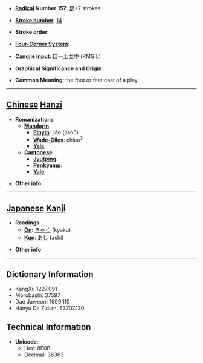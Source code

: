 * '''[[Wiktionary:Chinese radical index| Radical]] Number 157''': [[Wiktionary:Chinese radical index 足|足]]+7 strokes

* '''[[Wiktionary:Chinese total strokes index|Stroke number]]''': [[Wiktionary:Chinese total strokes index 14|14]]

* '''Stroke order''': 

* '''[[Wiktionary:Chinese four corner index|Four-Corner System]]''': 

* '''[[Wiktionary:Chinese Cangjie index|Cangjie input]]''': 口一土戈中 (RMGIL)

* '''Graphical Significance and Origin''': 

* '''Common Meaning''': the foot or feet cast of a play

----

== [[Chinese]] [[Hanzi]] ==

* '''Romanizations'''
** '''[[Mandarin]]'''
*** '''[[Pinyin]]''': jiǎo (jiao3)
*** '''[[Wade-Giles]]''': chiao<sup>3</sup>
*** '''[[Yale]]''': 
** '''[[Cantonese]]'''
*** '''[[Jyutping]]''':
*** '''[[Penkyamp]]''': 
*** '''[[Yale]]''': 

* '''Other info''': 

----

== [[Japanese]] [[Kanji]] ==

* '''Readings'''
** '''[[On]]''': [[きゃく]] (kyaku)
** '''[[Kun]]''': [[あし]] (ashi)

* '''Other info''':  

----

== Dictionary Information ==

* KangXi: 1227.091
* Morobashi: 37597
* Dae Jaweon: 1699.110
* Hanyu Da Zidian: 63707.130

== Technical Information ==

* '''Unicode''':
** Hex: 8E0B
** Decimal: 36363